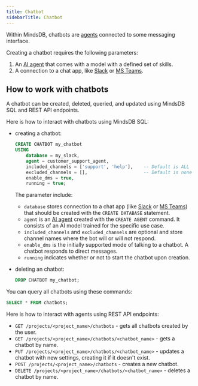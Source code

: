 ```yaml
---
title: Chatbot
sidebarTitle: Chatbot
---
```


Within MindsDB, chatbots are [agents](/agents/agent) connected to some messaging interface.

Creating a chatbot requires the following parameters:

1. An [AI agent](/agents/agent) that comes with a model with a defined set of skills.
2. A connection to a chat app, like [Slack](/integrations/app-integrations/slack) or [MS Teams](/integrations/app-integrations/microsoft-teams).

## How to work with chatbots

A chatbot can be created, deleted, queried, and updated using MindsDB SQL and REST API endpoints.

<Tabs>

<Tab title="MindsDB SQL">

Here is how to interact with chatbots using MindsDB SQL:

* creating a chatbot:

    ```sql
    CREATE CHATBOT my_chatbot
    USING
        database = my_slack,
        agent = customer_support_agent,
        included_channels = ['support', 'help'],    -- Default is ALL
        excluded_channels = [],                     -- Default is none
        enable_dms = true,
        running = true;
    ```

    The parameter include:

    * `database` stores connection to a chat app (like [Slack](/integrations/app-integrations/slack) or [MS Teams](/integrations/app-integrations/microsoft-teams)) that should be created with the `CREATE DATABASE` statement.
    * `agent` is an [AI agent](/agents/agent) created with the `CREATE AGENT` command. It consists of an AI model trained for the specific use case.
    * `included_channels` and `excluded_channels` are optional and store channel names where the bot will or will not respond.
    * `enable_dms` is the initially supported mode of talking to a chatbot. A chatbot responds to direct messages.
    * `running` indicates whether or not to start the chatbot upon creation.

* deleting an chatbot:

    ```sql
    DROP CHATBOT my_chatbot;
    ```

You can query all chatbots using these commands:

```sql
SELECT * FROM chatbots;
```

</Tab>

<Tab title="REST API">

Here is how to interact with agents using REST API endpoints:

* `GET /projects/<project_name>/chatbots` - gets all chatbots created by the user.
* `GET /projects/<project_name>/chatbots/<chatbot_name>` - gets a chatbot by name.
* `PUT /projects/<project_name>/chatbots/<chatbot_name>` - updates a chatbot with new settings, creating it if it doesn't exist.
* `POST /projects/<project_name>/chatbots` - creates a new chatbot.
* `DELETE /projects/<project_name>/chatbots/<chatbot_name>` - deletes a chatbot by name.

</Tab>

</Tabs>

